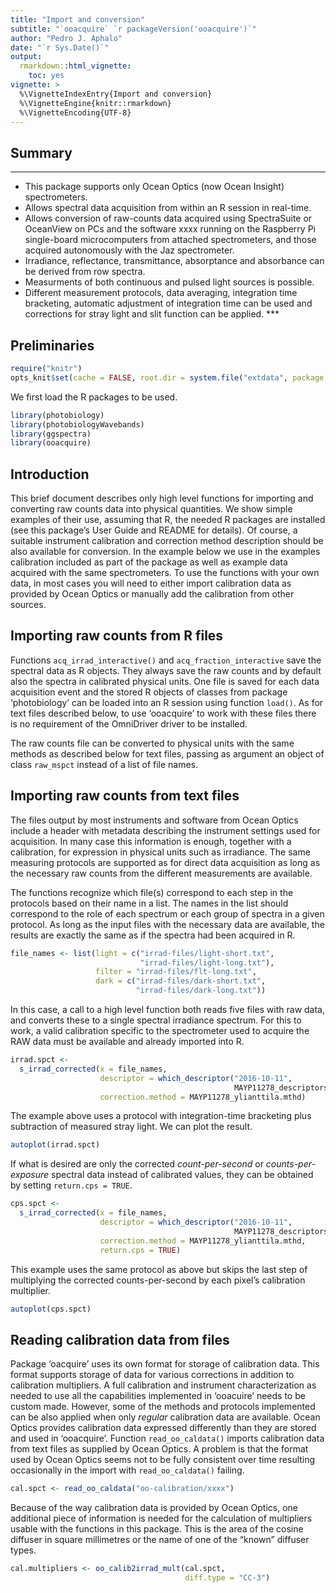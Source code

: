 ```yaml
---
title: "Import and conversion"
subtitle: "`ooacquire` `r packageVersion('ooacquire')`"
author: "Pedro J. Aphalo"
date: "`r Sys.Date()`"
output: 
  rmarkdown::html_vignette:
    toc: yes
vignette: >
  %\VignetteIndexEntry{Import and conversion}
  %\VignetteEngine{knitr::rmarkdown}
  %\VignetteEncoding{UTF-8}
---
```


## Summary
***
* This package supports only Ocean Optics (now Ocean Insight) spectrometers.
* Allows spectral data acquisition from within an R session in real-time.
* Allows conversion of raw-counts data acquired using SpectraSuite or
OceanView on PCs and the software xxxx running
on the Raspberry Pi single-board microcomputers from attached spectrometers, 
and those acquired autonomously with the Jaz spectrometer.
* Irradiance, reflectance, transmittance, absorptance and absorbance can be
derived from row spectra.
* Measurments of both continuous and pulsed light sources is possible.
* Different measurement protocols, data averaging, integration time
bracketing, automatic adjustment of integration time can be used and corrections 
for stray light and slit function can be applied.
***

## Preliminaries

```r
require("knitr")
opts_knit$set(cache = FALSE, root.dir = system.file("extdata", package = "ooacquire"))
```

We first load the R packages to be used.

```r
library(photobiology)
library(photobiologyWavebands)
library(ggspectra)
library(ooacquire)
```


## Introduction

This brief document describes only high level functions for importing and
converting raw counts data into physical quantities. We show simple examples of
their use, assuming that R, the needed R packages are installed (see this
package's User Guide and README for details). Of course, a suitable instrument
calibration and correction method description should be also available for
conversion. In the example below we use in the examples calibration included as
part of the package as well as example data acquired with the same
spectrometers. To use the functions with your own data, in most cases you will
need to either import calibration data as provided by Ocean Optics or manually
add the calibration from other sources.

## Importing raw counts from R files

Functions `acq_irrad_interactive()` and `acq_fraction_interactive` save the
spectral data as R objects. They always save the raw counts and by default also
the spectra in calibrated physical units. One file is saved for each data
acquisition event and the stored R objects of classes from package 
'photobiology' can be loaded into an R session using function `load()`. As
for text files described below, to use 'ooacquire' to work with these files
there is no requirement of the OmniDriver driver to be installed.

The raw counts file can be converted to physical units with the same methods as
described below for text files, passing as argument an object of class
`raw_mspct` instead of a list of file names.

## Importing raw counts from text files

The files output by most instruments and software from Ocean Optics include a header with metadata describing the instrument settings used for acquisition. In many case this information is enough, together with a calibration, for expression in physical units such as irradiance. The same measuring protocols are supported as for direct data acquisition as long as the necessary raw counts from the different measurements are available.

The functions recognize which file(s) correspond to each step in the protocols based on their name in a list. The names in the list should correspond to the role of each spectrum or each group of spectra in a given protocol. As long as the input files with the necessary data are available, the results are exactly the same as if the
spectra had been acquired in R.

```r
file_names <- list(light = c("irrad-files/light-short.txt",
                             "irrad-files/light-long.txt"),
                   filter = "irrad-files/flt-long.txt",
                   dark = c("irrad-files/dark-short.txt",
                            "irrad-files/dark-long.txt"))
```

In this case, a call to a high level function both reads five files with raw data, and converts these to a single spectral irradiance spectrum. For this to work, a valid calibration specific to the spectrometer used to acquire the RAW data must be available and already imported into R.

```r
irrad.spct <- 
  s_irrad_corrected(x = file_names,
                    descriptor = which_descriptor("2016-10-11", 
                                                  MAYP11278_descriptors),
                    correction.method = MAYP11278_ylianttila.mthd)
```

The example above uses a protocol with integration-time bracketing plus subtraction of measured stray light. We can plot the result.

```r
autoplot(irrad.spct)
```

If what is desired are only the corrected _count-per-second_ or _counts-per-exposure_ spectral data instead of calibrated values, they can be obtained by setting `return.cps = TRUE`.

```r
cps.spct <- 
  s_irrad_corrected(x = file_names,
                    descriptor = which_descriptor("2016-10-11", 
                                                  MAYP11278_descriptors),
                    correction.method = MAYP11278_ylianttila.mthd,
                    return.cps = TRUE)
```

This example uses the same protocol as above but skips the last step of multiplying the corrected counts-per-second by each pixel's calibration multiplier.

```r
autoplot(cps.spct)
```

## Reading calibration data from files

Package 'oacquire' uses its own format for storage of calibration data. This format supports storage of data for various corrections in addition to calibration multipliers. A full calibration and instrument characterization as needed to use all the capabilities implemented in 'ooacuire' needs to be custom made. However, some of the methods and protocols implemented can be also applied when only _regular_ calibration data are available. Ocean Optics provides calibration data expressed differently than they are stored and used in 'ooacquire'. Function `read_oo_caldata()` imports calibration data from text files as supplied by Ocean Optics. A problem is that the format used by Ocean Optics seems not to be fully consistent over time resulting occasionally in the import with `read_oo_caldata()` failing.

```r
cal.spct <- read_oo_caldata("oo-calibration/xxxx")
```

Because of the way calibration data is provided by Ocean Optics, one additional piece of information is needed for the calculation of multipliers usable with the functions in this package. This is the area of the cosine diffuser in square millimetres or the name of one of the "known" diffuser types.

```r
cal.multipliers <- oo_calib2irrad_mult(cal.spct,
                                       diff.type = "CC-3")
```




